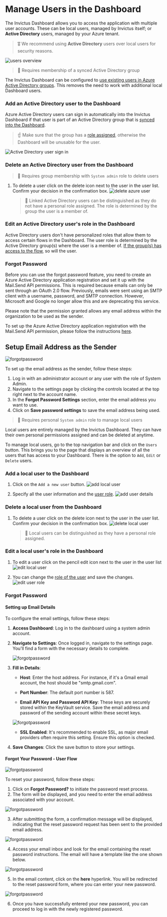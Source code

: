 
# Manage Users in the Dashboard
The Invictus Dashboard allows you to access the application with multiple user accounts. These can be local users, managed by Invictus itself; or **Active Directory** users, managed by your Azure tenant.

> 🎖️ We recommend using **Active Directory** users over local users for security reasons.

![users overview](/images/v2_users1.png)

<Tabs groupId="user-source">
<TabItem value="ad" label="Active Directory" default>

> 👤 Requires membership of a synced Active Directory group

The Invictus Dashboard can be configured to [use existing users in Azure Active Directory groups](../installation/01_give_ad_access.md). This removes the need to work with additional local Dashboard users.

### Add an Active Directory user to the Dashboard
Azure Active Directory users can sign in automatically into the Invictus Dashboard if that user is part of an Active Directory group that is [synced into the Dashboard](../installation/02_sync_ad_groups.md).

> ☝️ Make sure that the group has a [role assigned](./03_roles.md), otherwise the Dashboard will be unusable for the user.

![Active Directory user sign in](/images/dashboard/AdminAccount/adminAccount-4.jpg)

### Delete an Active Directory user from the Dashboard
> 👤 Requires group membership with `System admin` role to delete users

1. To delete a user click on the delete icon next to the user in the user list. Confirm your decision in the confirmation box.
  ![delete azure user](/images/delete-azure-user.PNG)
    > 👀 Linked Active Directory users can be distinguished as they do not have a personal role assigned. The role is determined by the group the user is a member of.

### Edit an Active Directory user's role in the Dashboard
Active Directory users don't have personalized roles that allow them to access certain flows in the Dashboard. The user role is determined by the Active Directory group(s) where the user is a member of. [If the group(s) has access to the flow](../installation/02_sync_ad_groups.md), so will the user.

### Forgot Password
Before you can use the forgot password feature, you need to create an Azure Active Directory application registration and set it up with the Mail.Send API permissions. This is required because emails can only be sent through an OAuth 2.0 flow. Previously, emails were sent using an SMTP client with a username, password, and SMTP connection. However, Microsoft and Google no longer allow this and are deprecating this service.

Please note that the permission granted allows any email address within the organization to be used as the sender.

To set up the Azure Active Directory application registration with the Mail.Send API permission, please follow the instructions [here](../installation/01_give_ad_access.md).

## Setup Email Address as the Sender

![forgotpassword](/images/dashboard/ForgotPassword/ForgotPassword_0.jpg)

To set up the email address as the sender, follow these steps:

1. Log in with an administrator account or any user with the role of System Admin.
2. Navigate to the settings page by clicking the controls located at the top right next to the account name.
3. In the **Forgot Password Settings** section, enter the email address you want to use.
4. Click on **Save password settings** to save the email address being used.

</TabItem>
<TabItem value="local" label="Local">

> 👤 Requires personal `System admin` role to manage local users

Local users are entirely managed by the Invictus Dashboard. They can have their own personal permissions assigned and can be deleted at anytime.

To manage local users, go to the top navigation bar and click on the `Users` button. This brings you to the page that displays an overview of all the users that has access to your Dashboard. There is the option to `Add`, `Edit` or `Delete` users.

### Add a local user to the Dashboard

1. Click on the `Add a new user` button.
  ![add local user](/images/add-local-user.PNG)

1. Specify all the user information and the [user role](./03_roles.md).
  ![add user details](/images/v2_users2.png)

### Delete a local user from the Dashboard

1. To delete a user click on the delete icon next to the user in the user list. Confirm your decision in the confirmation box.
  ![delete local user](/images/delete-local-user.PNG)
    > 👀 Local users can be distinguished as they have a personal role assigned.

### Edit a local user's role in the Dashboard

1. To edit a user click on the pencil edit icon next to the user in the user list
  ![edit local user](/images/edit-local-user.PNG)

2. You can change the [role of the user](./03_roles.md) and save the changes. 
  ![edit user role](/images/v2_users3.png)

### Forgot Password

#### Setting up Email Details

To configure the email settings, follow these steps:

1. **Access Dashboard**: Log in to the dashboard using a system admin account.

2. **Navigate to Settings**: Once logged in, navigate to the settings page. You'll find a form with the necessary details to complete.

     ![forgotpassword](/images/dashboard/ForgotPassword/ForgotPassword_7.jpg)

3. **Fill in Details**:

   - **Host**: Enter the host address. For instance, if it's a Gmail email account, the host should be "smtp.gmail.com".
   
   - **Port Number**: The default port number is 587.
   
   - **Email API Key and Password API Key**: These keys are securely stored within the KeyVault service. Save the email address and password of the sending account within these secret keys.
   
   ![forgotpassword](/images/dashboard/ForgotPassword/ForgotPassword_8.jpg)
   
   - **SSL Enabled**: It's recommended to enable SSL, as major email providers often require this setting. Ensure this option is checked.
   
4. **Save Changes**: Click the save button to store your settings.

#### Forgot Your Password - User Flow

![forgotpassword](/images/dashboard/ForgotPassword/ForgotPassword_1.jpg)

To reset your password, follow these steps:

1. Click on **Forgot Password?** to initiate the password reset process.
2. The form will be displayed, and you need to enter the email address associated with your account.

![forgotpassword](/images/dashboard/ForgotPassword/ForgotPassword_2.jpg)

3. After submitting the form, a confirmation message will be displayed, indicating that the reset password request has been sent to the provided email address.

![forgotpassword](/images/dashboard/ForgotPassword/ForgotPassword_3.jpg)

4. Access your email inbox and look for the email containing the reset password instructions. The email will have a template like the one shown below.

![forgotpassword](/images/dashboard/ForgotPassword/ForgotPassword_4.jpg)

5. In the email content, click on the **here** hyperlink. You will be redirected to the reset password form, where you can enter your new password.

![forgotpassword](/images/dashboard/ForgotPassword/ForgotPassword_5.jpg)

6. Once you have successfully entered your new password, you can proceed to log in with the newly registered password.

</TabItem>
</Tabs>